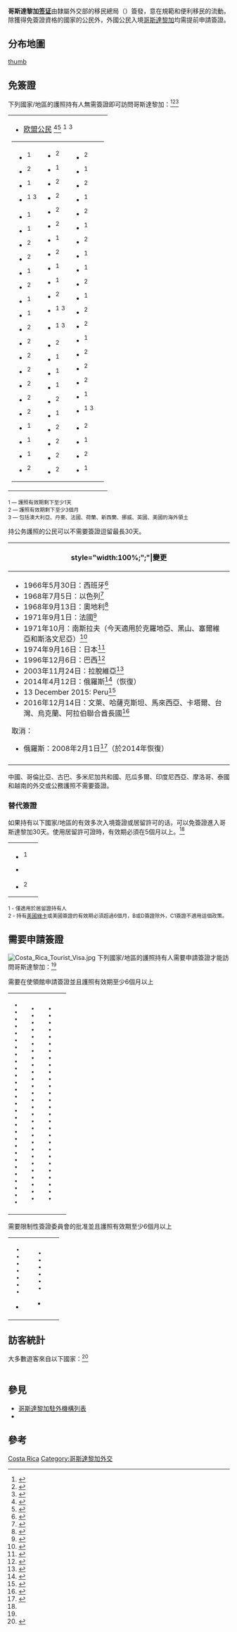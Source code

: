 {{哥斯大黎加政治}}
{{multiple image
| footer    = 出入境章
| width     = 200
| image1    =
| alt1      = 入境章
| image2    = COSTA RICA8.png
| alt2      = 出境章
}}
'''哥斯達黎加[[签证|签证]]'''由隸屬外交部的移民總局（{{lang|es|Dirección General de Migración y Extranjería}}）簽發，意在規範和便利移民的流動。除獲得免簽證資格的國家的公民外，外國公民入境[[哥斯達黎加|哥斯達黎加]]均需提前申請簽證。

==分布地圖==
[[image:Visa_policy_of_Costa_Rica.png|thumb]]

==免簽證==
下列國家/地區的護照持有人無需簽證即可訪問哥斯達黎加：<ref name="visa">{{cite web |url=http://migracion.go.cr/extranjeros/visas/directrices_ingreso/DIRECTRIZ%20DE%20INGRESO%20PARA%20NO%20RESIDENTES%202016.pdf |title=Circular DG-0042-11-2016 |language=es |date=7 November 2016 |website= |publisher=Dirección General de Migración y Extranjería |access-date=11 December 2017 |archive-url=https://web.archive.org/web/20190826181239/http://migracion.go.cr/extranjeros/visas/directrices_ingreso/DIRECTRIZ%2520DE%2520INGRESO%2520PARA%2520NO%2520RESIDENTES%25202016.pdf |archive-date=2019-08-26 |dead-url=yes }}</ref><ref name="tim">{{Timatic Visa Policy|country=CR|accessdate=1 April 2017}}</ref><ref name=ALCA272>{{cite web |url=https://www.imprentanacional.go.cr/pub/2016/11/28/ALCA272_28_11_2016.pdf |title=ALCANCE N° 272 |language=es |date=28 November 2016 |website=La Gaceta Diario Oficial |publisher=Imprenta Nacional |access-date=11 December 2017 |archive-date=2019-11-09 |archive-url=https://web.archive.org/web/20191109070003/https://www.imprentanacional.go.cr/pub/2016/11/28/ALCA272_28_11_2016.pdf |dead-url=no }}</ref>

{|style=" {{border-radius|1em}} {{box-shadow|0.1em|0.1em|0.5em|rgba(0,0,0,0.75)}}; background-color: white; border: 1px solid white; padding: 5px;"
|- style="vertical-align:top;"
|
*{{flagicon|European Union}} [[欧盟公民|欧盟公民]] <ref name="report2">{{cite web |url=http://eur-lex.europa.eu/LexUriServ/LexUriServ.do?uri=COM:2006:0568:FIN:EN:PDF |title=REPORT FROM THE COMMISSION TO THE EUROPEAN PARLIAMENT AND THE COUNCIL on cases where visa waiver non-reciprocity is maintained by certain third countries in accordance with Article 1(5) of Council Regulation (EC) No 539/2001 listing the third countries whose nationals must be in possession of visas when crossing the external borders and those whose nationals are exempt from that requirement, as amended by Regulation (EC) No 851/2005 as regards the reciprocity mechanism - COM(2006) 568 final |date=3 October 2006 |website= |publisher=[[European_Commission|European Commission]] |access-date=11 December 2017 |archive-date=2016-01-18 |archive-url=https://web.archive.org/web/20160118232230/http://eur-lex.europa.eu/LexUriServ/LexUriServ.do?uri=COM:2006:0568:FIN:EN:PDF |dead-url=no }}</ref><ref name="report3">{{cite web |url=http://eur-lex.europa.eu/LexUriServ/LexUriServ.do?uri=COM:2007:0533:FIN:EN:PDF |title=THIRD REPORT FROM THE COMMISSION TO THE EUROPEAN PARLIAMENT AND THE COUNCIL on certain third countries' maintenance of visa requirements in breach of the principle of reciprocity in accordance with Article 1(5) of Council Regulation (EC) No 539/2001 listing the third countries whose nationals must be in possession of visas when crossing the external borders and those whose nationals are exempt from that requirement, as amended by Regulation (EC) No 851/2005 as regards the reciprocity mechanism - COM(2007) 533 final |date=13 September 2007 |website= |publisher=[[European_Commission|European Commission]] |access-date=11 December 2017 |archive-date=2016-01-18 |archive-url=https://web.archive.org/web/20160118232230/http://eur-lex.europa.eu/LexUriServ/LexUriServ.do?uri=COM:2007:0533:FIN:EN:PDF |dead-url=no }}</ref> <sup>1</sup> <sup>3</sup>
{|
|
*{{flag|Andorra}}<sup>1</sup>
*{{flag|Antigua and Barbuda}}<sup>2</sup>
*{{flag|Argentina}}<sup>1</sup>
*{{flag|Australia}}<sup>1</sup> <sup>3</sup>
*{{flag|Bahamas}}<sup>1</sup>
*{{flag|Barbados}}<sup>1</sup>
*{{flag|Belize}}<sup>2</sup>
*{{flag|Bolivia}}<sup>2</sup>
*{{flag|Brazil}}<sup>1</sup>
*{{flag|Brunei}}<sup>2</sup>
*{{flag|Canada}}<sup>1</sup>
*{{flag|Chile}}<sup>1</sup>
*{{flag|Dominica}}<sup>2</sup>
*{{flag|El Salvador}}<sup>2</sup>
*{{flag|Fiji}}<sup>2</sup>
*{{flag|Grenada}}<sup>2</sup>
*{{flag|Guatemala}}<sup>2</sup>
*{{flag|Guyana}}<sup>2</sup>
*{{flag|Honduras}}<sup>2</sup>
*{{flag|Iceland}}<sup>1</sup>
*{{flag|Israel}}<sup>1</sup>
*{{flag|Japan}}<sup>1</sup>
*{{flag|Kazakhstan}}<sup>2</sup>
|valign=top|
*{{flag|Kiribati}}<sup>2</sup>
*{{flag|Liechtenstein}}<sup>1</sup>
*{{flag|Malaysia}}<sup>2</sup>
*{{flag|Maldives}}<sup>2</sup>
*{{flag|Marshall Islands}}<sup>2</sup>
*{{flag|Mauritius}}<sup>2</sup>
*{{flag|Mexico}}<sup>1</sup>
*{{flag|Micronesia}}<sup>2</sup>
*{{flag|Monaco}}<sup>1</sup>
*{{flag|Montenegro}}<sup>1</sup>
*{{flag|Nauru}}<sup>2</sup>
*{{flag|New Zealand}}<sup>1</sup> <sup>3</sup>
*{{flag|Norway}}<sup>1</sup> <sup>3</sup>
*{{flag|Palau}}<sup>2</sup>
*{{flag|Panama}}<sup>1</sup>
*{{flag|Paraguay}}<sup>1</sup>
*{{flag|Peru}}<sup>1</sup>
*{{flag|Philippines}}<sup>2</sup>
*{{flag|Qatar}}<sup>1</sup>
*{{flag|Russia}}<sup>2</sup>
*{{flag|Saint Kitts and Nevis}}<sup>2</sup>
*{{flag|Saint Lucia}}<sup>2</sup>
*{{flag|Saint Vincent and the Grenadines}}<sup>2</sup>
|valign=top|
*{{flag|Samoa}}<sup>2</sup>
*{{flag|San Marino}}<sup>1</sup>
*{{flag|Sao Tome and Principe}}<sup>2</sup>
*{{flag|Serbia}}<sup>1</sup>
*{{flag|Seychelles}}<sup>2</sup>
*{{flag|Singapore}}<sup>1</sup>
*{{flag|Solomon Islands}}<sup>2</sup>
*{{flag|South Africa}}<sup>1</sup>
*{{flag|South Korea}}<sup>1</sup>
*{{flag|Suriname}}<sup>2</sup>
*{{flag|Switzerland}}<sup>1</sup>
*{{flag|Taiwan}}<sup>2</sup>
*{{flag|Tonga}}<sup>2</sup>
*{{flag|Trinidad and Tobago}}<sup>1</sup>
*{{flag|Turkey}}<sup>2</sup>
*{{flag|Tuvalu}}<sup>2</sup>
*{{flag|Ukraine}}<sup>2</sup>
*{{flag|United Arab Emirates}}<sup>1</sup>
*{{flag|United States}}<sup>1</sup> <sup>3</sup>
*{{flag|Vanuatu}}<sup>2</sup>
*{{flag|Vatican City}}<sup>1</sup>
*{{flag|Venezuela}}<sup>2</sup>
*{{flag|Uruguay}}<sup>1</sup>
|
|}
|}
<sub>1 — 護照有效期剩下至少1天</sub><br>
<sub>2 — 護照有效期剩下至少3個月</sub><br>
<sub>3 — 包括澳大利亞、丹麥、法國、荷蘭、新西蘭、挪威、英國、美國的海外領土</sub>

持公务護照的{{flag|China}}公民可以不需要簽證逗留最長30天。

{| class="wikitable collapsible collapsed"
|-
!style="width:100%;";"|變更
|-
|
{{Expand list|date=October 2018}}
*1966年5月30日：西班牙<ref>{{Cite web |url=https://treaties.un.org/doc/Publication/Monthly%20Statement/1982/01/monstate.pdf |title=存档副本 |accessdate=2021-01-17 |archive-date=2016-03-30 |archive-url=https://web.archive.org/web/20160330232644/https://treaties.un.org/doc/Publication/Monthly%20Statement/1982/01/monstate.pdf |dead-url=no }}</ref>
*1968年7月5日：以色列<ref>{{Cite web |url=https://treaties.un.org/doc/Publication/Monthly%20Statement/1968/12/monstate.pdf |title=存档副本 |accessdate=2019-11-16 |archive-date=2017-05-08 |archive-url=https://web.archive.org/web/20170508080653/https://treaties.un.org/doc/Publication/Monthly%20Statement/1968/12/monstate.pdf |dead-url=no }}</ref>
*1968年9月13日：奧地利<ref>{{Cite web |url=https://treaties.un.org/doc/Publication/Monthly%20Statement/1968/11/monstate.pdf |title=存档副本 |accessdate=2021-01-17 |archive-date=2016-03-31 |archive-url=https://web.archive.org/web/20160331001051/https://treaties.un.org/doc/Publication/Monthly%20Statement/1968/11/monstate.pdf |dead-url=no }}</ref>
*1971年9月1日：法國<ref>{{Cite web |url=https://treaties.un.org/doc/Publication/Monthly%20Statement/1971/11/monstate.pdf |title=存档副本 |accessdate=2021-01-17 |archive-date=2016-03-31 |archive-url=https://web.archive.org/web/20160331000149/https://treaties.un.org/doc/Publication/Monthly%20Statement/1971/11/monstate.pdf |dead-url=no }}</ref>
*1971年10月：南斯拉夫（今天適用於克羅地亞、黑山、塞爾維亞和斯洛文尼亞）<ref>{{cite web|url=http://www.pravno-informacioni-sistem.rs/SlGlasnikPortal/viewdoc?regactid=409077&doctype=reg&findpdfurl=true|title=PDF.js viewer|author=|date=|website=www.pravno-informacioni-sistem.rs|accessdate=2 April 2018|archive-date=2018-10-07|archive-url=https://web.archive.org/web/20181007145608/http://www.pravno-informacioni-sistem.rs/SlGlasnikPortal/viewdoc?regactid=409077&doctype=reg&findpdfurl=true|dead-url=no}}</ref>
*1974年9月16日：日本<ref>{{cite web|title=一部査証及び査証料の相互免除に関する日本国政府とコスタ・リカ共和国政府との間の取極（口上書）|url=http://www.mofa.go.jp/mofaj/gaiko/treaty/pdfs/A-S49-151.pdf|publisher=Ministry of Foreign Affairs of Japan|accessdate=14 February 2018|date=2 October 1974|archive-date=2018-02-15|archive-url=https://web.archive.org/web/20180215023634/http://www.mofa.go.jp/mofaj/gaiko/treaty/pdfs/A-S49-151.pdf|dead-url=no}}</ref>
*1996年12月6日：巴西<ref>{{Cite web |url=https://treaties.un.org/doc/Publication/Monthly%20Statement/1996/12/monstate.pdf |title=存档副本 |accessdate=2021-01-17 |archive-date=2019-07-04 |archive-url=https://web.archive.org/web/20190704075201/https://treaties.un.org/doc/Publication/Monthly%20Statement/1996/12/monstate.pdf |dead-url=no }}</ref>
*2003年11月24日：拉脫維亞<ref>{{Cite web |url=https://treaties.un.org/doc/Publication/Monthly%20Statement/2005/05/monstate.pdf |title=存档副本 |accessdate=2021-01-17 |archive-date=2019-07-04 |archive-url=https://web.archive.org/web/20190704061122/https://treaties.un.org/doc/Publication/Monthly%20Statement/2005/05/monstate.pdf |dead-url=no }}</ref>
*2014年4月12日：俄羅斯<ref>{{Cite web |url=http://www.imprentanacional.go.cr/pub/2014/04/03/COMP_03_04_2014.pdf |title=p.25-26 |accessdate=2021-01-17 |archive-date=2020-06-05 |archive-url=https://web.archive.org/web/20200605232710/https://www.imprentanacional.go.cr/pub/2014/04/03/COMP_03_04_2014.pdf |dead-url=no }}</ref>（恢復）
*13 December 2015: Peru<ref>{{Cite web |url=https://treaties.un.org/doc/Publication/Monthly%20Statement/2017/06/monstate.pdf |title=存档副本 |accessdate=2021-01-17 |archive-date=2019-07-04 |archive-url=https://web.archive.org/web/20190704040625/https://treaties.un.org/doc/Publication/Monthly%20Statement/2017/06/monstate.pdf |dead-url=no }}</ref>
*2016年12月14日：文萊、哈薩克斯坦、馬來西亞、卡塔爾、台灣、烏克蘭、阿拉伯聯合酋長國<ref>{{Cite web |url=http://www.imprentanacional.go.cr/pub/2016/11/28/ALCA272_28_11_2016.pdf |title=p.9-14 |accessdate=2021-01-17 |archive-date=2019-11-09 |archive-url=https://web.archive.org/web/20191109070003/https://www.imprentanacional.go.cr/pub/2016/11/28/ALCA272_28_11_2016.pdf |dead-url=no }}</ref>

取消：
*俄羅斯：2008年2月1日<ref>{{Cite web |url=http://www.travel.ru/news/2008/01/22/119469.html |title=存档副本 |accessdate=2021-01-17 |archive-date=2020-06-19 |archive-url=https://web.archive.org/web/20200619185545/http://www.travel.ru/news/2008/01/22/119469.html |dead-url=no }}</ref>（於2014年恢復）
|-
|}

中國、哥倫比亞、古巴、多米尼加共和國、厄瓜多爾、印度尼西亞、摩洛哥、泰國和越南的外交或公務護照不需要簽證。

===替代簽證===
如果持有以下國家/地區的有效多次入境簽證或居留許可的话，可以免簽證進入哥斯達黎加30天。使用居留許可證時，有效期必須在5個月以上。<ref name="tim" />

{|
|
*{{flag|European Union}}<sup>1</sup>
*{{flag|Canada}}
*{{flag|United States}}<sup>2</sup>
|
|}
<sub>1 - 僅適用於居留證持有人<br>
2 - 持有[[美國永久居民|美國綠卡]]或美國簽證的有效期必須超過6個月，B或D簽證除外，C1簽證不適用這個政策。</sub>

==需要申請簽證==
[[File:Costa_Rica_Tourist_Visa.jpg|thumb]]
下列國家/地區的護照持有人需要申請簽證才能訪問哥斯達黎加：<ref name="visa"/>

;需要在使領館申請簽證並且護照有效期至少6個月以上

{|
|
<small>
*{{flag|Albania}}
*{{flag|Algeria}}
*{{flag|Angola}}
*{{flag|Armenia}}
*{{flag|Azerbaijan}}
*{{flag|Bahrain}}
*{{flag|Benin}}
*{{flag|Belarus}}
*{{flag|Bhutan}}
*{{flag|Bosnia and Herzegovina}}
*{{flag|Botswana}}
*{{flag|Burkina Faso}}
*{{flag|Burundi}}
*{{flag|Cambodia}}
*{{flag|Cameroon}}
*{{flag|Cape Verde}}
*{{flag|Central African Republic}}
*{{flag|China}}
*{{flag|Colombia}}
*{{flag|Comoros}}
*{{flag|Republic of the Congo}}
*{{flag|Democratic Republic of the Congo}}
*{{flag|Djibouti}}
*{{flag|Dominican Republic}}
*{{flag|Chad}}
*{{flag|Ecuador}}
*{{flag|Egypt}}
*{{flag|Equatorial Guinea}}
*{{SWZ}}
</small>
|valign=top|
<small>
*{{flag|Gabon}}
*{{flag|Gambia}}
*{{flag|Georgia}}
*{{flag|Ghana}}
*{{flag|Guinea}}
*{{flag|Guinea Bissau}}
*{{flag|India}}
*{{flag|Indonesia}}
*{{flag|Ivory Coast}}
*{{flag|Jordan}}
*{{flag|Kenya}}
*{{flag|Kosovo}}
*{{flag|Kuwait}}
*{{flag|Kyrgyzstan}}
*{{flag|Laos}}
*{{flag|Lebanon}}
*{{flag|Lesotho}}
*{{flag|Liberia}}
*{{flag|Libya}}
*{{flag|Madagascar}}
*{{flag|Malawi}}
*{{flag|Mali}}
*{{flag|Mauritania}}
*{{flag|Moldova}}
*{{flag|Mongolia}}
*{{flag|Morocco}} 
*{{flag|Mozambique}}
*{{flag|Namibia}}
</small>
|valign=top|
<small>
*{{flag|Nepal}}
*{{flag|Nicaragua}}
*{{flag|Niger}}
*{{flag|Nigeria}}
*{{flag|North Macedonia}}
*{{flag|Oman}}
*{{flag|Pakistan}}
*{{flag|Papua New Guinea}}
*{{flag|Rwanda}}
*{{flag|Saudi Arabia}}
*{{flag|Sahrawi Arab Democratic Republic}}
*{{flag|Senegal}}
*{{flag|Sierra Leone}}
*{{flag|Sudan}}
*{{flag|South Sudan}}
*{{flag|Tajikistan}}
*{{flag|Tanzania}}
*{{flag|Thailand}}
*{{flag|Timor-Leste}}
*{{flag|Togo}}
*{{flag|Tunisia}}
*{{flag|Turkmenistan}}
*{{flag|Uganda}}
*{{flag|Uzbekistan}}
*{{flag|Vietnam}}
*{{flag|Yemen}}
*{{flag|Zambia}}
*{{flag|Zimbabwe}}
</small>
|
|}

;需要限制性簽證委員會的批准並且護照有效期至少6個月以上

{|
|
<small>
*{{flag|Afghanistan}}
*{{flag|Bangladesh}}
*{{flag|Cuba}}
*{{flag|Eritrea}}
*{{flag|Ethiopia}}
*{{flag|Haiti}}
*{{flag|Iran}}
*{{flag|Iraq}}</small>
|valign=top|
<small>
*{{flag|Jamaica}}
*{{flag|Myanmar}}
*{{flag|North Korea}}
*{{flag|Palestine}}
*{{flag|Syria}}
*{{flag|Somalia}}
*{{flag|Sri Lanka}}</small>
|
|}

==訪客統計==
大多數遊客來自以下國家：<ref>{{cite web |url= http://www.ict.go.cr/es/estadisticas/informes-estadisticos.html |title= Informes Estadísticos - Anuarios |language= es |website=  |publisher= Instituto Costarricense de Turismo |access-date= 11 December 2017 |archive-date= 2018-03-24 |archive-url= https://web.archive.org/web/20180324025918/http://www.ict.go.cr/es/estadisticas/informes-estadisticos.html |dead-url= no }}</ref>
{| class="wikitable sortable"
|-
|- style="color:white;"
! style=background:#002B7F| 國家
! style=background:#002B7F| 2017
! style=background:#002B7F| 2016
! style=background:#002B7F| 2015
! style=background:#002B7F| 2014
! style=background:#002B7F| 2013
|-
| {{flag|United States}} || 1,199,241 || 1,233,277 || 1,077,044 || 997,262 || 929,402
|-
| {{flag|Nicaragua}} || 429,990 || 440,049 || 446,870 || 463,959 || 476,678
|-
| {{flag|Canada}} || 201,921 || 188,104 || 175,771 || 172,730 || 160,398
|-
| {{flag|Mexico}} || 106,783 || 94,499 || 84,940 || 75,045 || 72,568
|-
| {{flag|Panama}} || 104,795 || 99,917 || 97,135 || 68,340 || 98,275
|-
| {{flag|El Salvador}} || 81,091 || 78,273 || 69,427 || 63,214 || 64,552
|-
| {{flag|Guatemala}} || 78,032 || 65,063 || 57,600 || 55,677 || 56,756
|-
| {{flag|United Kingdom}} || 76,173 || 71,392 || 47,499 || 39,545 || 35,198
|-
| {{flag|Germany}} || 70,960 || 67,939 || 66,450 || 63,916 || 54,754
|-
| {{flag|France}} || 69,803 || 61,503 || 54,773 || 49,681 || 39,728
|-
| {{flag|Spain}} || 69,782 || 67,453 || 65,188 || 64,303 || 52,950
|-
| 合計 || 2,959,869 || 2,925,128 || 2,660,257 || 2,526,817 || 2,427,941
|}

==參見==
*[[哥斯達黎加駐外機構列表|哥斯達黎加駐外機構列表]]
*{{tsl|en|Visa requirements for Costa Rican citizens|哥斯達黎加公民簽證要求}}

==參考==
{{reflist|30em}}

{{各国签证信息}}

[[Category:各國簽證政策|Costa Rica]]
[[Category:哥斯達黎加外交|Category:哥斯達黎加外交]]
